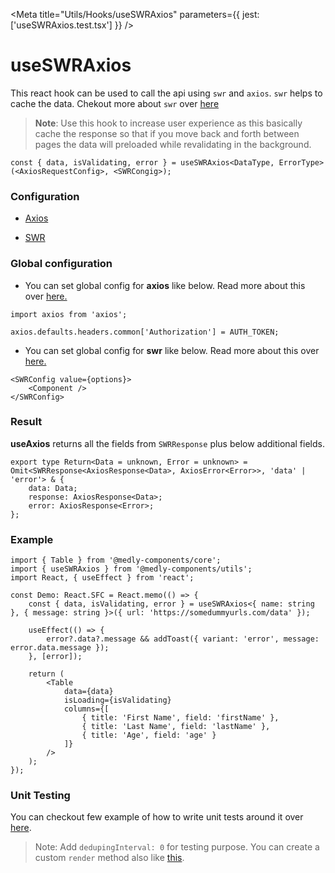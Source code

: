 
<Meta title="Utils/Hooks/useSWRAxios" parameters={{ jest: ['useSWRAxios.test.tsx'] }} />

# useSWRAxios

This react hook can be used to call the api using `swr` and `axios`. `swr` helps to cache the data. Chekout more about `swr` over [here](https://swr.vercel.app/)

> **Note**: Use this hook to increase user experience as this basically cache the response so that if you move back and forth between pages the data will preloaded while revalidating in the background.

```tsx
const { data, isValidating, error } = useSWRAxios<DataType, ErrorType>(<AxiosRequestConfig>, <SWRCongig>);
```

### Configuration

-   [Axios](https://github.com/axios/axios#request-config)

-   [SWR](https://swr.vercel.app/docs/options#options)

### Global configuration

-   You can set global config for **axios** like below. Read more about this over [here.](https://github.com/axios/axios#global-axios-defaults)

```tsx
import axios from 'axios';

axios.defaults.headers.common['Authorization'] = AUTH_TOKEN;
```

-   You can set global config for **swr** like below. Read more about this over [here.](https://swr.vercel.app/docs/global-configuration)

```tsx
<SWRConfig value={options}>
    <Component />
</SWRConfig>
```

### Result

**useAxios** returns all the fields from `SWRResponse` plus below additional fields.

```tsx
export type Return<Data = unknown, Error = unknown> = Omit<SWRResponse<AxiosResponse<Data>, AxiosError<Error>>, 'data' | 'error'> & {
    data: Data;
    response: AxiosResponse<Data>;
    error: AxiosResponse<Error>;
};
```

### Example

```tsx
import { Table } from '@medly-components/core';
import { useSWRAxios } from '@medly-components/utils';
import React, { useEffect } from 'react';

const Demo: React.SFC = React.memo(() => {
    const { data, isValidating, error } = useSWRAxios<{ name: string }, { message: string }>({ url: 'https://somedummyurls.com/data' });

    useEffect(() => {
        error?.data?.message && addToast({ variant: 'error', message: error.data.message });
    }, [error]);

    return (
        <Table
            data={data}
            isLoading={isValidating}
            columns={[
                { title: 'First Name', field: 'firstName' },
                { title: 'Last Name', field: 'lastName' },
                { title: 'Age', field: 'age' }
            ]}
        />
    );
});
```

### Unit Testing

You can checkout few example of how to write unit tests around it over [here](https://github.com/medly/medly-components/blob/master/packages/utils/src/hooks/useSWRAxios/useSWRAxios.test.tsx).

> Note: Add `dedupingInterval: 0` for testing purpose. You can create a custom `render` method also like [this](https://github.com/medly/medly-components/blob/master/packages/utils/src/test-utils.tsx).
